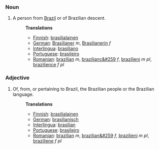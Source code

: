 ===Noun===
#A person from [[Brazil]] or of Brazilian descent.
#:'''Translations'''
#:*[[Finnish]]: [[brasilialainen]]
#:*[[German]]: [[Brasilianer]] ''m'', [[Brasilianerin]] ''f''
#:*[[Interlingua]]: [[brasiliano]]
#:*[[Portuguese]]: [[brasileiro]]
#:*[[Romanian]]: [[brazilian]] ''m'', [[brazilianc&#259]] ''f'', [[brazilieni]] ''m pl'', [[brazilience]] ''f pl''
===Adjective===
#Of, from, or pertaining to Brazil, the Brazilian people or the Brazilian language.
#:'''Translations'''
#:*[[Finnish]]: [[brasilialainen]]
#:*[[German]]: [[brasilianisch]]
#:*[[Interlingua]]: [[brasilian]]
#:*[[Portuguese]]: [[brasileiro]]
#:*[[Romanian]]: [[brazilian]] ''m'', [[brazilian&#259]] ''f'', [[brazilieni]] ''m pl'', [[braziliene]] ''f pl''